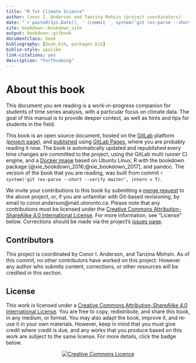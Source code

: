 ```yaml
--- 
title: "R for Climate Science"
author: Conor I. Anderson and Tanzina Mohsin (project coordinators)
date: "`r paste0(Sys.Date(), ' (commit ', system('git rev-parse --short --verify master', intern = T), ')')`"
site: bookdown::bookdown_site
output: bookdown::gitbook
documentclass: book
bibliography: [book.bib, packages.bib]
biblio-style: apalike
link-citations: yes
description: "Forthcoming"
---
```


# About this book

This document you are reading is a work-in-progress companion for students of time series analysis, with a particular focus on climate data. The goal of this manual is to provide deeper context, as well as hints and tips for students in the field. 

This book is an open source document, hosted on the [GitLab](https://about.gitlab.com/) platform ([project page](https://gitlab.com/ConorIA/r4cs)), and [published](https://ConorIA.gitlab.io/r4cs/) using [GitLab Pages](https://pages.gitlab.io/), where you are probably reading it now. The book is automatically updated and republished every time changes are committed to the project, using the GitLab multi runner CI engine, and a [Docker image](https://hub.docker.com/_/r-base/) based on Ubuntu Linux, R with the bookdown package [@xie_bookdown_2016;@xie_bookdown_2017], and pandoc. The version of the book that you are reading, was built from commit `r system('git rev-parse --short --verify master', intern = T)`.

We invite your contributions to this book by submitting a [merge request](https://gitlab.com/ConorIA/r4cs/merge_requests) to the above project, or, if you are unfamiliar with Git-based revisioning, by email to conor.anderson@mail.utoronto.ca. Please note that any contributions must be licensed under the [Creative Commons Attribution-ShareAlike 4.0 International License](http://creativecommons.org/licenses/by-sa/4.0/). For more information, see "License" below. Corrections should be made via the project's [issues page](https://gitlab.com/ConorIA/r4cs/issues).

## Contributors

This project is coordinated by Conor I. Anderson, and Tanzina Mohsin. As of this commit, no other contributors have worked on this project. However any author who submits content, corrections, or other resources will be credited in this section.

## License

This work is licensed under a [Creative Commons Attribution-ShareAlike 4.0 International License](http://creativecommons.org/licenses/by-sa/4.0/). You are free to copy, redistribute, and share this book, in any medium, or format. You may also adapt the book, improve it, and re-use it in your own materials. However, keep in mind that you must give credit where credit is due, and any works that you produce based on this work are subject to the same license. For more details, click the badge below. 

<center><a rel="license" href="http://creativecommons.org/licenses/by-sa/4.0/"><img alt="Creative Commons Licence" style="border-width:0" src="https://i.creativecommons.org/l/by-sa/4.0/88x31.png" /></a><br /></center>
